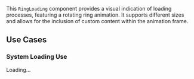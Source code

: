 
<Title>RingLoading Component</Title>
<Meta title="UI Components/RingLoading" component={RingLoading} of={RingLoadingStories} />

This `RingLoading` component provides a visual indication of loading processes, featuring a rotating ring animation. It supports different sizes and allows for the inclusion of custom content within the animation frame.

## Use Cases

### System Loading Use

<div style={{background:"black",padding:"30px",display:"flex",alignItems:"center",justifyContent:"center"}}>
  <RingLoading component_size="M">
     <span style={{color:"white",fontSize:"2rem"}}>Loading...</span>
  </RingLoading>
</div>
